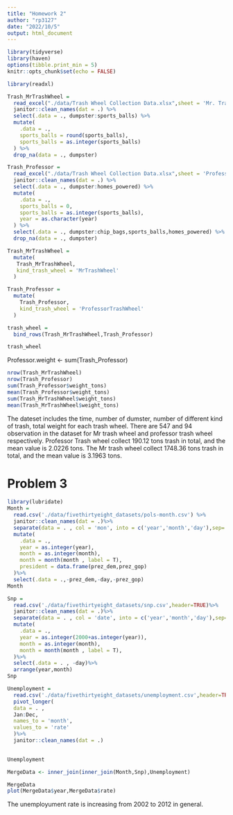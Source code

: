 ```yaml
---
title: "Homework 2"
author: "rp3127"
date: "2022/10/5"
output: html_document
---
```


```r
library(tidyverse)
library(haven)
options(tibble.print_min = 5)
knitr::opts_chunk$set(echo = FALSE)
```



```r
library(readxl)

Trash_MrTrashWheel = 
  read_excel("./data/Trash Wheel Collection Data.xlsx",sheet = 'Mr. Trash Wheel') %>%
  janitor::clean_names(dat = .) %>%
  select(.data = ., dumpster:sports_balls) %>%
  mutate(
    .data = .,
    sports_balls = round(sports_balls),
    sports_balls = as.integer(sports_balls)
  ) %>%
  drop_na(data = ., dumpster)

Trash_Professor = 
  read_excel("./data/Trash Wheel Collection Data.xlsx",sheet = 'Professor Trash Wheel') %>%
  janitor::clean_names(dat = .) %>%
  select(.data = ., dumpster:homes_powered) %>%
  mutate(
    .data = .,
    sports_balls = 0,
    sports_balls = as.integer(sports_balls),
    year = as.character(year)
  ) %>%
  select(.data = ., dumpster:chip_bags,sports_balls,homes_powered) %>%
  drop_na(data = ., dumpster)

Trash_MrTrashWheel = 
  mutate(
   Trash_MrTrashWheel,
   kind_trash_wheel = 'MrTrashWheel'
  )

Trash_Professor = 
  mutate(
    Trash_Professor,
    kind_trash_wheel = 'ProfessorTrashWheel'
  )

trash_wheel = 
  bind_rows(Trash_MrTrashWheel,Trash_Professor)

trash_wheel
```

Professor.weight <- sum(Trash_Professor)

```r
nrow(Trash_MrTrashWheel)
nrow(Trash_Professor)
sum(Trash_Professor$weight_tons)
mean(Trash_Professor$weight_tons)
sum(Trash_MrTrashWheel$weight_tons)
mean(Trash_MrTrashWheel$weight_tons)
```
The dateset includes the time, number of dumster, number of different kind of trash, total weight for each trash wheel. There are 547 and 94 observation in the dataset for Mr trash wheel and professor trash wheel respectively. Professor Trash wheel collect 190.12 tons trash in total, and the mean value is 2.0226 tons. The Mr trash wheel collect 1748.36 tons trash in total, and the mean value is 3.1963 tons.


# Problem 3

```r
library(lubridate) 
Month = 
  read.csv('./data/fivethirtyeight_datasets/pols-month.csv') %>%
  janitor::clean_names(dat = .)%>%
  separate(data = . , col = 'mon', into = c('year','month','day'),sep='-')%>%
  mutate(
    .data = .,
    year = as.integer(year),
    month = as.integer(month),
    month = month(month , label = T),
    president = data.frame(prez_dem,prez_gop)
  )%>%
  select(.data = .,-prez_dem,-day,-prez_gop)
Month
```


```r
Snp =
  read.csv('./data/fivethirtyeight_datasets/snp.csv',header=TRUE)%>%
  janitor::clean_names(dat = .)%>%
  separate(data = . , col = 'date', into = c('year','month','day'),sep='/')%>%
  mutate(
    .data = .,
    year = as.integer(2000+as.integer(year)),
    month = as.integer(month),
    month = month(month , label = T),
  )%>%
  select(.data = . , -day)%>%
  arrange(year,month)
Snp
```

```r
Unemployment =
  read.csv('./data/fivethirtyeight_datasets/unemployment.csv',header=TRUE)%>%
  pivot_longer(
  data = . ,
  Jan:Dec,
  names_to = 'month',
  values_to = 'rate'
  )%>%
  janitor::clean_names(dat = .)

  
Unemployment
```

```r
MergeData <- inner_join(inner_join(Month,Snp),Unemployment)
```
```r
MergeData
plot(MergeData$year,MergeData$rate)
```
The unemployument rate is increasing from 2002 to 2012 in general. 

